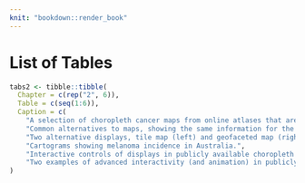 ```yaml
---
knit: "bookdown::render_book"
---
```


# List of Tables {-}

```r

tabs2 <- tibble::tibble(
  Chapter = c(rep("2", 6)),
  Table = c(seq(1:6)),
  Caption = c(
    "A selection of choropleth cancer maps from online atlases that are publicly available.",
    "Common alternatives to maps, showing the same information for the United States of America.",
    "Two alternative displays, tile map (left) and geofaceted map (right), showing state age-adjusted rate of incidence for lung and bronchus in the USA.",
    "Cartograms showing melanoma incidence in Australia.",
    "Interactive controls of displays in publicly available choropleth cancer maps",
    "Two examples of advanced interactivity (and animation) in publicly available choropleth cancer maps.")
)

```

